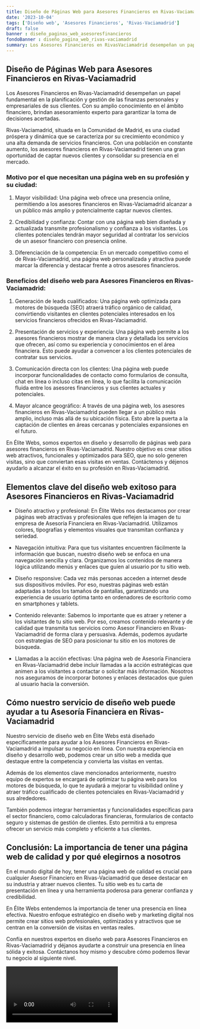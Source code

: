 ```yaml
---
title: Diseño de Páginas Web para Asesores Financieros en Rivas-Vaciamadrid
date: '2023-10-04'
tags: ['Diseño web', 'Asesores Financieros', 'Rivas-Vaciamadrid']
draft: false
banner : diseño_paginas_web_asesoresfinancieros
fondoBanner : diseño_pagina_web_rivas-vaciamadrid
summary: Los Asesores Financieros en RivasVaciamadrid desempeñan un papel fundamental en la planificación y gestión de las finanzas personales y empresariales de sus clientes. Con su amplio conocimiento en el ámbito financiero, brindan asesoramiento experto para garantizar la toma de decisiones acertadas. 
---
```


## Diseño de Páginas Web para Asesores Financieros en Rivas-Vaciamadrid

Los Asesores Financieros en Rivas-Vaciamadrid desempeñan un papel fundamental en la planificación y gestión de las finanzas personales y empresariales de sus clientes. Con su amplio conocimiento en el ámbito financiero, brindan asesoramiento experto para garantizar la toma de decisiones acertadas. 

Rivas-Vaciamadrid, situada en la Comunidad de Madrid, es una ciudad próspera y dinámica que se caracteriza por su crecimiento económico y una alta demanda de servicios financieros. Con una población en constante aumento, los asesores financieros en Rivas-Vaciamadrid tienen una gran oportunidad de captar nuevos clientes y consolidar su presencia en el mercado.

### Motivo por el que necesitan una página web en su profesión y su ciudad:

1. Mayor visibilidad: Una página web ofrece una presencia online, permitiendo a los asesores financieros en Rivas-Vaciamadrid alcanzar a un público más amplio y potencialmente captar nuevos clientes.

2. Credibilidad y confianza: Contar con una página web bien diseñada y actualizada transmite profesionalismo y confianza a los visitantes. Los clientes potenciales tendrán mayor seguridad al contratar los servicios de un asesor financiero con presencia online.

3. Diferenciación de la competencia: En un mercado competitivo como el de Rivas-Vaciamadrid, una página web personalizada y atractiva puede marcar la diferencia y destacar frente a otros asesores financieros. 

### Beneficios del diseño web para Asesores Financieros en Rivas-Vaciamadrid:

1. Generación de leads cualificados: Una página web optimizada para motores de búsqueda (SEO) atraerá tráfico orgánico de calidad, convirtiendo visitantes en clientes potenciales interesados en los servicios financieros ofrecidos en Rivas-Vaciamadrid.

2. Presentación de servicios y experiencia: Una página web permite a los asesores financieros mostrar de manera clara y detallada los servicios que ofrecen, así como su experiencia y conocimientos en el área financiera. Esto puede ayudar a convencer a los clientes potenciales de contratar sus servicios.

3. Comunicación directa con los clientes: Una página web puede incorporar funcionalidades de contacto como formularios de consulta, chat en línea o incluso citas en línea, lo que facilita la comunicación fluida entre los asesores financieros y sus clientes actuales y potenciales.

4. Mayor alcance geográfico: A través de una página web, los asesores financieros en Rivas-Vaciamadrid pueden llegar a un público más amplio, incluso más allá de su ubicación física. Esto abre la puerta a la captación de clientes en áreas cercanas y potenciales expansiones en el futuro.

En Élite Webs, somos expertos en diseño y desarrollo de páginas web para asesores financieros en Rivas-Vaciamadrid. Nuestro objetivo es crear sitios web atractivos, funcionales y optimizados para SEO, que no solo generen visitas, sino que conviertan esas visitas en ventas. Contáctenos y déjenos ayudarlo a alcanzar el éxito en su profesión en Rivas-Vaciamadrid.

<GifSeo />

<Cta />

## Elementos clave del diseño web exitoso para Asesores Financieros en Rivas-Vaciamadrid

- Diseño atractivo y profesional: En Élite Webs nos destacamos por crear páginas web atractivas y profesionales que reflejen la imagen de tu empresa de Asesoría Financiera en Rivas-Vaciamadrid. Utilizamos colores, tipografías y elementos visuales que transmitan confianza y seriedad.

- Navegación intuitiva: Para que tus visitantes encuentren fácilmente la información que buscan, nuestro diseño web se enfoca en una navegación sencilla y clara. Organizamos los contenidos de manera lógica utilizando menús y enlaces que guíen al usuario por tu sitio web.

- Diseño responsive: Cada vez más personas acceden a internet desde sus dispositivos móviles. Por eso, nuestras páginas web están adaptadas a todos los tamaños de pantallas, garantizando una experiencia de usuario óptima tanto en ordenadores de escritorio como en smartphones y tablets.

- Contenido relevante: Sabemos lo importante que es atraer y retener a los visitantes de tu sitio web. Por eso, creamos contenido relevante y de calidad que transmita tus servicios como Asesor Financiero en Rivas-Vaciamadrid de forma clara y persuasiva. Además, podemos ayudarte con estrategias de SEO para posicionar tu sitio en los motores de búsqueda.

- Llamadas a la acción efectivas: Una página web de Asesoría Financiera en Rivas-Vaciamadrid debe incluir llamadas a la acción estratégicas que animen a los visitantes a contactar o solicitar más información. Nosotros nos aseguramos de incorporar botones y enlaces destacados que guíen al usuario hacia la conversión.

## Cómo nuestro servicio de diseño web puede ayudar a tu Asesoría Financiera en Rivas-Vaciamadrid

Nuestro servicio de diseño web en Élite Webs está diseñado específicamente para ayudar a los Asesores Financieros en Rivas-Vaciamadrid a impulsar su negocio en línea. Con nuestra experiencia en diseño y desarrollo web, podemos crear un sitio web a medida que destaque entre la competencia y convierta las visitas en ventas.

Además de los elementos clave mencionados anteriormente, nuestro equipo de expertos se encargará de optimizar tu página web para los motores de búsqueda, lo que te ayudará a mejorar tu visibilidad online y atraer tráfico cualificado de clientes potenciales en Rivas-Vaciamadrid y sus alrededores.

También podemos integrar herramientas y funcionalidades específicas para el sector financiero, como calculadoras financieras, formularios de contacto seguro y sistemas de gestión de clientes. Esto permitirá a tu empresa ofrecer un servicio más completo y eficiente a tus clientes.

## Conclusión: La importancia de tener una página web de calidad y por qué elegirnos a nosotros

En el mundo digital de hoy, tener una página web de calidad es crucial para cualquier Asesor Financiero en Rivas-Vaciamadrid que desee destacar en su industria y atraer nuevos clientes. Tu sitio web es tu carta de presentación en línea y una herramienta poderosa para generar confianza y credibilidad.

En Élite Webs entendemos la importancia de tener una presencia en línea efectiva. Nuestro enfoque estratégico en diseño web y marketing digital nos permite crear sitios web profesionales, optimizados y atractivos que se centran en la conversión de visitas en ventas reales.

Confía en nuestros expertos en diseño web para Asesores Financieros en Rivas-Vaciamadrid y déjanos ayudarte a construir una presencia en línea sólida y exitosa. Contáctanos hoy mismo y descubre cómo podemos llevar tu negocio al siguiente nivel.

<Video />

<CtaBot job='Asesores Financieros' city='Rivas-Vaciamadrid'/>

<Gmaps query='Rivas-Vaciamadrid+españa+maps' />